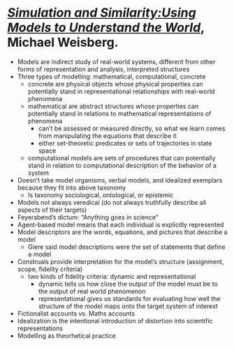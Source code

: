 # [_Simulation and Similarity:Using Models to Understand the World_](./assets/simandsim.pdf){target="_blank"}, Michael Weisberg. {-} 

- Models are indirect study of real-world systems, different from other forms of representation and analysis, interpreted structures 
- Three types of modelling: mathematical, computational, concrete 
  - concrete are physical objects whose physical properties can potentially stand in representational relationships with real-world phenomena 
  - mathematical are abstract structures whose properties can potentially stand in relations to mathematical representations of phenomena 
    - can't be assessed or measured directly, so what we learn comes from manipulating the equations that describe it 
    - either set-theoretic predicates or sets of trajectories in state space
  - computational models are sets of procedures that can potentially stand in relation to computational description of the behavior of a system 
- Doesn't take model organisms, verbal models, and idealized exemplars because they fit into above taxonomy 
  - Is taxonomy sociological, ontological, or epistemic 
- Models not always veredical (do not always truthfully describe all aspects of their targets)
- Feyerabend's dictum: "Anything goes in science" 
- Agent-based model means that each individual is explicitly represented 
- Model descriptors are the words, equations, and pictures that describe a model
  - Giere said model descriptions were the set of statements that define a model
- Construals provide interpretation for the model's structure (assignment, scope, fidelity criteria)
  - two kinds of fidelity criteria: dynamic and representational 
    - dynamic tells us how close the output of the model must be to the output of real world phenomenon 
    - representational gives us standards for evaluating how well the structure of the model maps onto the target system of interest 
- Fictionalist accounts vs. Maths accounts 
- Idealization is the intentional introduction of distortion into scientific representations 
- Modelling as theorhetical practice 